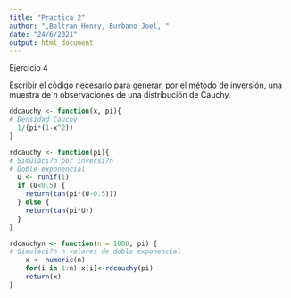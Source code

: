 ```yaml
---
title: "Practica 2"
author: ",Beltran Henry, Burbano Joel, "
date: "24/6/2021"
output: html_document
---
```

Ejercicio 4

Escribir el código necesario para generar, por el método de inversión, una muestra de $n$ observaciones de una distribución de Cauchy.

```r
ddcauchy <- function(x, pi){
# Densidad Cauchy
  1/(pi*(1-x^2))
}

rdcauchy <- function(pi){
# Simulaci?n por inversi?n
# Doble exponencial
  U <- runif(1)
  if (U<0.5) {
    return(tan(pi*(U-0.5)))
  } else {
    return(tan(pi*U))
  }
}

rdcauchyn <- function(n = 1000, pi) {
# Simulaci?n n valores de doble exponencial
    x <- numeric(n)
    for(i in 1:n) x[i]<-rdcauchy(pi)
    return(x)
}


```



